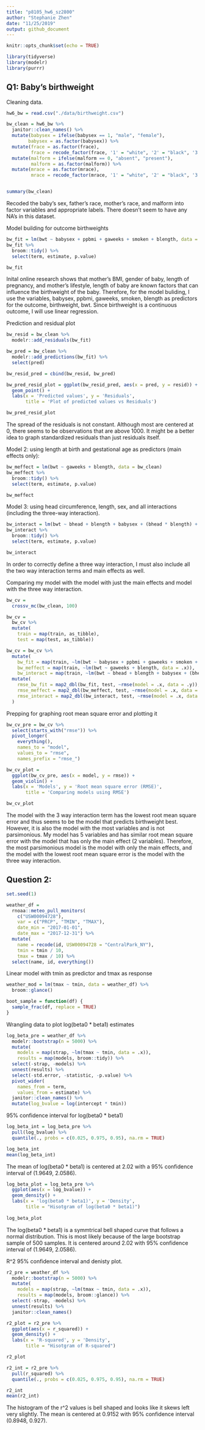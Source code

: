 ```yaml
---
title: "p8105_hw6_sz2800"
author: "Stephanie Zhen"
date: "11/25/2019"
output: github_document
---
```


```r
knitr::opts_chunk$set(echo = TRUE)
```


```r
library(tidyverse)
library(modelr)
library(purrr)
```

## Q1: Baby's birthweight

Cleaning data.
```r
hw6_bw = read.csv("./data/birthweight.csv")

bw_clean = hw6_bw %>% 
  janitor::clean_names() %>% 
  mutate(babysex = ifelse(babysex == 1, "male", "female"),
        babysex = as.factor(babysex)) %>% 
  mutate(frace = as.factor(frace),
         frace = recode_factor(frace, '1' = "white", '2' = "black", '3' = "asian", '4' = "puerto rican", '8' = "other", '9' = "unknown")) %>% 
  mutate(malform = ifelse(malform == 0, "absent", "present"),
         malform = as.factor(malform)) %>% 
  mutate(mrace = as.factor(mrace),
         mrace = recode_factor(mrace, '1' = "white", '2' = "black", '3' = "asian", '4' = "puerto rican", '8' = "other"))


summary(bw_clean)
```

Recoded the baby's sex, father's race, mother's race, and malform into factor variables and appropriate labels. There doesn't seem to have any NA's in this dataset. 


Model building for outcome birthweights
```r
bw_fit = lm(bwt ~ babysex + ppbmi + gaweeks + smoken + blength, data = bw_clean) 
bw_fit %>% 
  broom::tidy() %>% 
  select(term, estimate, p.value)

bw_fit
```

Inital online research shows that mother's BMI, gender of baby, length of pregnancy, and mother's lifestyle, length of baby are known factors that can influence the birthweight of the baby. Therefore, for the model buliding, I use the variables, babysex, ppbmi, gaweeks, smoken, blength as predictors for the outcome, birthweight, bwt. Since birthweight is a continuous outcome, I will use linear regression. 


Prediction and residual plot
```r
bw_resid = bw_clean %>% 
  modelr::add_residuals(bw_fit)

bw_pred = bw_clean %>% 
  modelr::add_predictions(bw_fit) %>% 
  select(pred)

bw_resid_pred = cbind(bw_resid, bw_pred)

bw_pred_resid_plot = ggplot(bw_resid_pred, aes(x = pred, y = resid)) +
  geom_point() + 
  labs(x = 'Predicted values', y = 'Residuals', 
       title = 'Plot of predicted values vs Residuals')

bw_pred_resid_plot
```
The spread of the residuals is not constant. Although most are centered at 0, there seems to be observations that are above 1000. It might be a better idea to graph standardized residuals than just residuals itself. 


Model 2: using length at birth and gestational age as predictors (main effects only):
```r
bw_meffect = lm(bwt ~ gaweeks + blength, data = bw_clean) 
bw_meffect %>% 
  broom::tidy() %>% 
  select(term, estimate, p.value)

bw_meffect
```


Model 3: using head circumference, length, sex, and all interactions (including the three-way interaction).
```r
bw_interact = lm(bwt ~ bhead + blength + babysex + (bhead * blength) + (bhead * babysex) + (blength * babysex) + (bhead * blength * babysex), data = bw_clean) 
bw_interact %>% 
  broom::tidy() %>% 
  select(term, estimate, p.value)

bw_interact
```

In order to correctly define a three way interaction, I must also include all the two way interaction terms and main effects as well. 


Comparing my model with the model with just the main effects and model with the three way interaction. 
```r
bw_cv = 
  crossv_mc(bw_clean, 100) 

bw_cv =
  bw_cv %>% 
  mutate(
    train = map(train, as_tibble),
    test = map(test, as_tibble))

bw_cv = bw_cv %>% 
  mutate(
    bw_fit = map(train, ~lm(bwt ~ babysex + ppbmi + gaweeks + smoken + blength, data = .x)),
    bw_meffect = map(train, ~lm(bwt ~ gaweeks + blength, data = .x)),
    bw_interact = map(train, ~lm(bwt ~ bhead + blength + babysex + (bhead * blength) + (bhead * babysex) + (blength * babysex) + (bhead * blength * babysex), data = .x))) %>% 
  mutate(
    rmse_bw_fit = map2_dbl(bw_fit, test, ~rmse(model = .x, data = .y)),
    rmse_meffect = map2_dbl(bw_meffect, test, ~rmse(model = .x, data = .y)),
    rmse_interact = map2_dbl(bw_interact, test, ~rmse(model = .x, data = .y))
  )
```


Prepping for graphing root mean square error and plotting it
```r
bw_cv_pre = bw_cv %>% 
  select(starts_with("rmse")) %>% 
  pivot_longer(
    everything(),
    names_to = "model",
    values_to = "rmse",
    names_prefix = "rmse_")

bw_cv_plot = 
  ggplot(bw_cv_pre, aes(x = model, y = rmse)) + 
  geom_violin() +
  labs(x = 'Models', y = 'Root mean square error (RMSE)', 
       title = 'Comparing models using RMSE')

bw_cv_plot
```

The model with the 3 way interaction term has the lowest root mean square error and thus seems to be the model that predicts birthweight best. However, it is also the model with the most variables and is not parsimonious. My model has 5 variables and has similar root mean square error with the model that has only the main effect (2 variables). Therefore, the most parsimonious model is the model with only the main effects, and the model with the lowest root mean square error is the model with the three way interaction. 


## Question 2:
```r
set.seed(1)

weather_df = 
  rnoaa::meteo_pull_monitors(
    c("USW00094728"),
    var = c("PRCP", "TMIN", "TMAX"), 
    date_min = "2017-01-01",
    date_max = "2017-12-31") %>%
  mutate(
    name = recode(id, USW00094728 = "CentralPark_NY"),
    tmin = tmin / 10,
    tmax = tmax / 10) %>%
  select(name, id, everything())

```


Linear model with tmin as predictor and tmax as response
```r
weather_mod = lm(tmax ~ tmin, data = weather_df) %>% 
  broom::glance()

boot_sample = function(df) {
  sample_frac(df, replace = TRUE)
}
```


Wrangling data to plot log(beta0 * beta1) estimates
```r
log_beta_pre = weather_df %>% 
  modelr::bootstrap(n = 5000) %>% 
  mutate(
    models = map(strap, ~lm(tmax ~ tmin, data = .x)),
    results = map(models, broom::tidy)) %>% 
  select(-strap, -models) %>% 
  unnest(results) %>% 
  select(-std.error, -statistic, -p.value) %>% 
  pivot_wider(
    names_from = term,
    values_from = estimate) %>% 
  janitor::clean_names() %>% 
  mutate(log_bvalue = log(intercept * tmin))
```



95% confidence interval for log(beta0 * beta1)
```r
log_beta_int = log_beta_pre %>% 
  pull(log_bvalue) %>% 
  quantile(., probs = c(0.025, 0.975, 0.95), na.rm = TRUE)

log_beta_int
mean(log_beta_int)
```

The mean of log(beta0 * beta1) is centered at 2.02 with a 95% confidence interval of (1.9649, 2.0586).



```r
log_beta_plot = log_beta_pre %>% 
  ggplot(aes(x = log_bvalue)) +
  geom_density() +
  labs(x = 'log(beta0 * beta1)', y = 'Density', 
       title = "Hisotgram of log(beta0 * beta1)")
       
log_beta_plot
```

The log(beta0 * beta1) is a symmtrical bell shaped curve that follows a normal distribution. This is most likely because of the large bootstrap sample of 500 samples. It is centered around 2.02 with 95% confidence interval of (1.9649, 2.0586).


R^2 95% confidence interval and denisty plot. 
```r
r2_pre = weather_df %>% 
  modelr::bootstrap(n = 5000) %>% 
  mutate(
    models = map(strap, ~lm(tmax ~ tmin, data = .x)),
    results = map(models, broom::glance)) %>% 
  select(-strap, -models) %>% 
  unnest(results) %>% 
  janitor::clean_names()

r2_plot = r2_pre %>% 
  ggplot(aes(x = r_squared)) +
  geom_density() +
  labs(x = 'R-squared', y = 'Density', 
       title = "Hisotgram of R-squared")

r2_plot

r2_int = r2_pre %>% 
  pull(r_squared) %>% 
  quantile(., probs = c(0.025, 0.975, 0.95), na.rm = TRUE)

r2_int
mean(r2_int)
```

The histogram of the r^2 values is bell shaped and looks like it skews left very slightly.
The mean is centered at 0.9152 with 95% confidence interval (0.8948, 0.927).